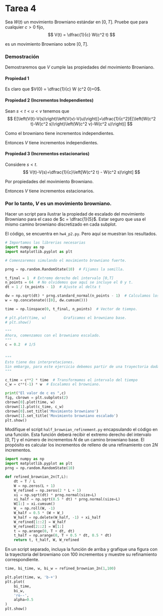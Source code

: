 # Tarea 4

::: {#exr-1}
Sea $W(t)$ un movimiento Browniano estándar en $[0,T]$. Pruebe que para cualquier $c>0$ fijo, 
$$
V(t) = \dfrac{1}{c} W(c^2 t)
$$

es un movimiento Browniano sobre $[0,T]$. 
::: 

### Demostración
Demostraremos que $V$ cumple las propiedades del movimiento Browniano. 

#### Propiedad 1
Es claro que $V(0) = \dfrac{1}{c} W (c^2 0)=0$.

#### Propiedad 2 (Incrementos Independientes)
Sean $s<t<u<v$ tenemos que 
$$
E[\left(V(t)-V(s)\right)\left(V(v)-V(u)\right)]=\dfrac{1}{c^2}E[\left(W(c^2 t)-W(c^2 s)\right)\left(W(c^2 v)-W(c^2 u)\right)]
$$ 

Como el browniano tiene incrementos independientes.
\begin{align*}
\dfrac{1}{c^{2}}E\left[\left(W(c^{2}t)-W(c^{2}s)\right)\left(W(c^{2}v)-W(c^{2}u)\right)\right] & =\dfrac{1}{c^{2}}E\left[\left(W(c^{2}t)-W(c^{2}s)\right)\right]E\left[\left(W(c^{2}v)-W(c^{2}u)\right)\right]\\
 & =0
\end{align*}

Entonces $V$ tiene incrementos independientes.

#### Propiedad 3 (Incrementos estacionarios)
Considere $s<t$. 
$$
V(t)-V(s)=\dfrac{1}{c}\left[W(c^2 t) - W(c^2 s)\right]
$$

Por propiedades del movimiento Browniano.

\begin{align*}
E\left[V(t)-V(s)\right] & =\dfrac{1}{c}E\left[W(c^{2}t)-W(c^{2}s)\right]=0\\
\text{Var}\left[V(t)-V(s)\right] & =\dfrac{1}{c^{2}}\text{Var}\left[W(c^{2}t)-W(c^{2}s)\right]=\dfrac{1}{c^{2}}\left(c^{2}\left(t-s\right)\right)=t-s
\end{align*}

Entonces $V$ tiene incrementos estacionarios. 

### Por lo tanto, $V$ es un movimiento browniano.

::: {#exr-1}
Hacer un script para ilustrar la propiedad de escalado del movimiento Browniano para el caso de $c = \dfrac{1}{5}$. Estar seguro que usa el mismo camino browniano discretizado en cada subplot.
:::
El código, se encuentra en `hw4_p2.py`. Pero aquí se muestran los resultados. 

```python
# Importamos las librerias necesarias 
import numpy as np
import matplotlib.pyplot as plt

# Comenzaremos simulando el movimiento browniano fuerte.

prng = np.random.RandomState(10)  # Fijamos la semilla. 

t_final = 1  # Extremo derecho del intervalo [0,T]
n_points = 64  # No olvidemos que aquí se incluye el 0 y t.
dt = 1 / (n_points - 1)  # Ajuste al delta t

dw = np.sqrt(dt) * prng.standard_normal(n_points - 1)  # Calculamos los incrementos.
w = np.concatenate(([0], dw.cumsum()))

time = np.linspace(0, t_final, n_points)  # Vector de tiempo.

# plt.plot(time, w)        Graficamos el browniano base.
# plt.show()

"""
Ahora, comenzamos con el browniano escalado. 
"""
c = 0.2  # 1/5


"""
Esto tiene dos interpretaciones. 
Sin embargo, para este ejercicio debemos partir de una trayectoria dada, entonces haremos la transformación. 
"""

c_time = c**2 * time  # Transformamos el intervalo del tiempo
c_w = c**(-1) * w  # Escalamos el browniano. 

print("El valor de c es ",c)
fig, cbrown = plt.subplots(2)
cbrown[0].plot(time, w)
cbrown[1].plot(c_time, c_w)
cbrown[0].set_title('Movimiento browniano')
cbrown[1].set_title('Movimiento browniano escalado')
plt.show()

```

::: {#exr-1}

Modifique el script `half_brownian_refinement.py` encapsulando el código en una función. Esta función deberá recibir el extremo derecho del intervalo $[0, T]$ y el número de incrementos $N$ de un camino browniano base. El propósito es calcular los incrementos de relleno de una refinamiento con $2N$ incrementos. 
:::

```python
import numpy as np
import matplotlib.pyplot as plt
prng = np.random.RandomState(10)

def refined_brownian_2n(T,L):
    dt = T / L
    W = np.zeros(L + 1)
    W_refined = np.zeros(2 * L + 1)
    xi = np.sqrt(dt) * prng.normal(size=L)
    xi_half = np.sqrt(0.5 * dt) * prng.normal(size=L)
    W[1:] = xi.cumsum()
    W_ = np.roll(W, -1)
    W_half = 0.5 * (W + W_)
    W_half = np.delete(W_half, -1) + xi_half
    W_refined[1::2] = W_half
    W_refined[2::2] = W[1:]
    t = np.arange(0, T + dt, dt)
    t_half = np.arange(0, T + 0.5 * dt, 0.5 * dt)
    return t, t_half, W, W_refined
```

::: {#exr-1}

En un script separado, incluya la función de arriba y grafique una figura con la trayectoria del browniano con 100 incrementos y muestre su refinamiento correspondiente.
:::

```python

time, bi_time, w, bi_w = refined_brownian_2n(1,100)

plt.plot(time, w, 'b-+')
plt.plot(
    bi_time,
    bi_w,
    'ro--',
    alpha=0.5
)
plt.show()

```